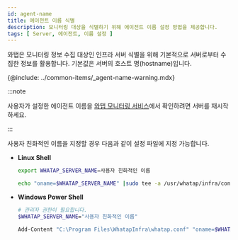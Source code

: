 ```yaml
---
id: agent-name
title: 에이전트 이름 식별
description: 모니터링 대상을 식별하기 위해 에이전트 이름 설정 방법을 제공합니다.
tags: [ Server, 에이전트, 이름 설정 ]
---
```


와탭은 모니터링 정보 수집 대상인 인프라 서버 식별을 위해 기본적으로 서버로부터 수집한 정보를 활용합니다. 기본값은 서버의 호스트 명(hostname)입니다.

{@include: ../common-items/_agent-name-warning.mdx}

:::note

사용자가 설정한 에이전트 이름을 [와탭 모니터링 서비스](https://service.whatap.io)에서 확인하려면 서버를 재시작하세요.

:::

사용자 친화적인 이름을 지정할 경우 다음과 같이 설정 파일에 지정 가능합니다.

* **Linux Shell**

  ```bash title=SH
  export WHATAP_SERVER_NAME=사용자 친화적인 이름

  echo "oname=$WHATAP_SERVER_NAME" |sudo tee -a /usr/whatap/infra/conf/whatap.conf
  ```

* **Windows Power Shell** 

  ```bash title=SH
  # 관리자 권한이 필요합니다.
  $WHATAP_SERVER_NAME="사용자 친화적인 이름"

  Add-Content "C:\Program Files\WhatapInfra\whatap.conf" "oname=$WHATAP_SERVER_NAME"
  ```

